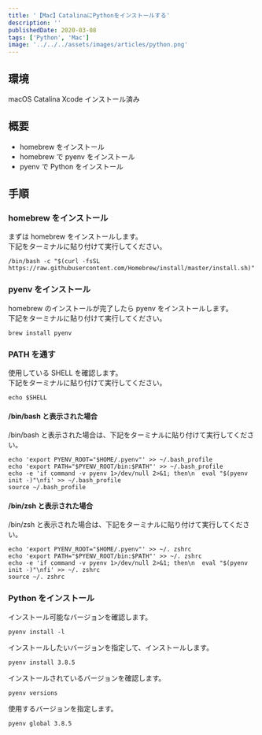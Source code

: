 ```yaml
---
title: '【Mac】CatalinaにPythonをインストールする'
description: ''
publishedDate: 2020-03-08
tags: ['Python', 'Mac']
image: '../../../assets/images/articles/python.png'
---
```


## 環境

macOS Catalina Xcode インストール済み

## 概要

- homebrew をインストール
- homebrew で pyenv をインストール
- pyenv で Python をインストール

## 手順

### homebrew をインストール

まずは homebrew をインストールします。  
下記をターミナルに貼り付けて実行してください。

```shell
/bin/bash -c "$(curl -fsSL https://raw.githubusercontent.com/Homebrew/install/master/install.sh)"
```

### pyenv をインストール

homebrew のインストールが完了したら pyenv をインストールします。  
下記をターミナルに貼り付けて実行してください。

```shell
brew install pyenv
```

### PATH を通す

使用している SHELL を確認します。  
下記をターミナルに貼り付けて実行してください。

```shell
echo $SHELL
```

#### /bin/bash と表示された場合

/bin/bash と表示された場合は、下記をターミナルに貼り付けて実行してください。

```shell
echo 'export PYENV_ROOT="$HOME/.pyenv"' >> ~/.bash_profile
echo 'export PATH="$PYENV_ROOT/bin:$PATH"' >> ~/.bash_profile
echo -e 'if command -v pyenv 1>/dev/null 2>&1; then\n  eval "$(pyenv init -)"\nfi' >> ~/.bash_profile
source ~/.bash_profile
```

#### /bin/zsh と表示された場合

/bin/zsh と表示された場合は、下記をターミナルに貼り付けて実行してください。

```shell
echo 'export PYENV_ROOT="$HOME/.pyenv"' >> ~/. zshrc
echo 'export PATH="$PYENV_ROOT/bin:$PATH"' >> ~/. zshrc
echo -e 'if command -v pyenv 1>/dev/null 2>&1; then\n  eval "$(pyenv init -)"\nfi' >> ~/. zshrc
source ~/. zshrc
```

### Python をインストール

インストール可能なバージョンを確認します。

```shell
pyenv install -l
```

インストールしたいバージョンを指定して、インストールします。

```shell
pyenv install 3.8.5
```

インストールされているバージョンを確認します。

```shell
pyenv versions
```

使用するバージョンを指定します。

```shell
pyenv global 3.8.5
```
